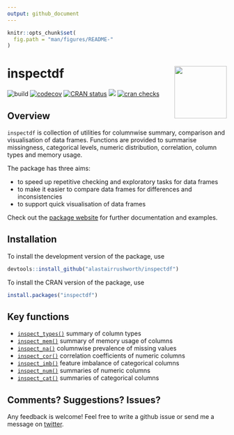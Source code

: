 ```yaml
---
output: github_document
---
```


```r
knitr::opts_chunk$set(
  fig.path = "man/figures/README-"
)
```


# inspectdf <img src="man/figures/logo.png" align="right" width="120" />

![build](https://github.com/alastairrushworth/inspectdf/workflows/R-CMD-check/badge.svg)
[![codecov](https://codecov.io/gh/alastairrushworth/inspectdf/branch/master/graph/badge.svg)](https://codecov.io/gh/alastairrushworth/inspectdf)
[![CRAN status](https://www.r-pkg.org/badges/version/inspectdf)](https://cran.r-project.org/package=inspectdf)
[![](https://cranlogs.r-pkg.org/badges/inspectdf)](https://cran.r-project.org/package=inspectdf)
[![cran checks](https://cranchecks.info/badges/summary/inspectdf)](https://cran.r-project.org/web/checks/check_results_inspectdf.html)  

Overview
---

`inspectdf` is collection of utilities for columnwise summary, comparison and visualisation of data frames.  Functions are provided to summarise missingness, categorical levels, numeric distribution, correlation, column types and memory usage.  

The package has three aims:  

+ to speed up repetitive checking and exploratory tasks for data frames  
+ to make it easier to compare data frames for differences and inconsistencies
+ to support quick visualisation of data frames

Check out the [package website](https://alastairrushworth.github.io/inspectdf/) for further documentation and examples.

Installation 
---

To install the development version of the package, use
```r
devtools::install_github("alastairrushworth/inspectdf")
```

To install the CRAN version of the package, use
```r
install.packages("inspectdf")
```

Key functions
---  

+ [`inspect_types()`](https://alastairrushworth.github.io/inspectdf/articles/pkgdown/inspect_types_examples.html) summary of column types
+ [`inspect_mem()`](https://alastairrushworth.github.io/inspectdf/articles/pkgdown/inspect_mem_examples.html) summary of memory usage of columns
+ [`inspect_na()`](https://alastairrushworth.github.io/Missing-values-in-dataframes-with-inspectdf/) columnwise prevalence of missing values
+ [`inspect_cor()`](https://alastairrushworth.github.io/Calculating-and-visualising-correlation-coefficients-with-inspectdf/) correlation coefficients of numeric columns
+ [`inspect_imb()`](https://alastairrushworth.github.io/inspectdf/articles/pkgdown/inspect_imb_examples.html) feature imbalance of categorical columns
+ [`inspect_num()`](https://alastairrushworth.github.io/inspectdf/articles/pkgdown/inspect_num_examples.html) summaries of numeric columns
+ [`inspect_cat()`](https://alastairrushworth.github.io/Exploring-categorical-data-with-inspectdf/) summaries of categorical columns


Comments? Suggestions? Issues?
---  

Any feedback is welcome! Feel free to write a github issue or send me a message on [twitter](https://twitter.com/rushworth_a).


















